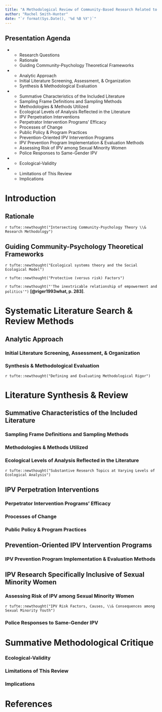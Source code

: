 ```yaml
---
title: "A Methodological Review of Community-Based Research Related to Intimate Partner Violence"
author: "Rachel Smith-Hunter"
date: "`r format(Sys.Date(), '%d %B %Y')`"
---
```



## Presentation Agenda {.shrink}

- \textsc{\textcolor{dkblue}{Introduction}} <!-- Part I. -->
    - Research Questions
    - Rationale
    - Guiding Community-Psychology Theoretical Frameworks

- \textsc{\textcolor{dkblue}{Systematic Literature Search \& Review Methods}} <!-- Part II. -->
    - Analytic Approach
    - Initial Literature Screening, Assessment, \& Organization
    - Synthesis & Methodological Evaluation

- \textsc{\textcolor{dkblue}{Literature Synthesis \& Review}}  <!-- Part III. -->
    - Summative Characteristics of the Included Literature
    - Sampling Frame Definitions and Sampling Methods
    - Methodologies & Methods Utilized
    - Ecological Levels of Analysis Reflected in the Literature
    - IPV Perpetration Interventions
    - Perpetrator Intervention Programs' Efficacy
    - Processes of Change
    - Public Policy & Program Practices
    - Prevention-Oriented IPV Intervention Programs
    - IPV Prevention Program Implementation & Evaluation Methods
    - Assessing Risk of IPV among Sexual Minority Women
    - Police Responses to Same-Gender IPV

- \textsc{\textcolor{dkblue}{Summative Methodological Critique}} <!-- Part IV. -->
    - Ecological-Validity

- \textsc{\textcolor{dkblue}{Discussion}} <!-- Part V. -->
    - Limitations of This Review
    - Implications

# Introduction <!-- PART I. -->

## Rationale

`r tufte::newthought("Intersecting Community-Psychology Theory \\& Research Methodology")`

## Guiding Community-Psychology Theoretical Frameworks

`r tufte::newthought("Ecological systems theory and the Social Ecological Model")`

`r tufte::newthought("Protective (versus risk) Factors")`

`r tufte::newthought("'The inextricable relationship of empowerment and politics'")` **[@riger1993what, p. 283]**.


# Systematic Literature Search \& Review Methods <!-- PART II. -->

## Analytic Approach

### Initial Literature Screening, Assessment, \& Organization

### Synthesis & Methodological Evaluation

`r tufte::newthought("Defining and Evaluating Methodological Rigor")`


# Literature Synthesis \& Review <!-- PART III. --> {.shrink}

## Summative Characteristics of the Included Literature

### Sampling Frame Definitions and Sampling Methods

### Methodologies & Methods Utilized

### Ecological Levels of Analysis Reflected in the Literature

`r tufte::newthought("Substantive Research Topics at Varying Levels of Ecological Analysis")`

## IPV Perpetration Interventions

### Perpetrator Intervention Programs' Efficacy

### Processes of Change

### Public Policy & Program Practices

## Prevention-Oriented IPV Intervention Programs

### IPV Prevention Program Implementation & Evaluation Methods

## IPV Research Specifically Inclusive of Sexual Minority Women

### Assessing Risk of IPV among Sexual Minority Women

`r tufte::newthought("IPV Risk Factors, Causes, \\& Consequences among Sexual Minority Youth")`

### Police Responses to Same-Gender IPV


# Summative Methodological Critique <!-- PART IV. -->

### Ecological-Validity

### Limitations of This Review

### Implications

# References {.allowframebreaks}
\refs
